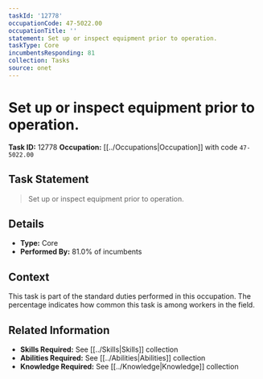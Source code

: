 ```yaml
---
taskId: '12778'
occupationCode: 47-5022.00
occupationTitle: ''
statement: Set up or inspect equipment prior to operation.
taskType: Core
incumbentsResponding: 81
collection: Tasks
source: onet
---
```

# Set up or inspect equipment prior to operation.

**Task ID:** 12778
**Occupation:** [[../Occupations|Occupation]] with code `47-5022.00`

## Task Statement

> Set up or inspect equipment prior to operation.

## Details

- **Type:** Core
- **Performed By:** 81.0% of incumbents

## Context

This task is part of the standard duties performed in this occupation. The percentage indicates how common this task is among workers in the field.

## Related Information

- **Skills Required:** See [[../Skills|Skills]] collection
- **Abilities Required:** See [[../Abilities|Abilities]] collection
- **Knowledge Required:** See [[../Knowledge|Knowledge]] collection
